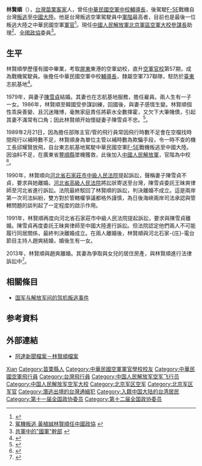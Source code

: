 {{refimprove|time=2011-03-12T08:17:46+00:00}}
'''林賢順'''（{{bd|1953年|6月24日|||catIdx=L}}），[[台灣|台灣]][[苗栗縣|苗栗]][[臺灣客家人|客家]]人，曾任[[中華民國空軍|中華民國空軍]][[中校|中校]][[輔導長|輔導長]]，後駕駛[[F-5E|F-5E]]戰機自台灣[[叛逃|叛逃]]至[[中華人民共和國|中國大陸]]。他是台灣叛逃空軍駕駛員中[[軍階|軍階]]最高者，目前也是最後一位叛逃大陸之中華民國空軍[[軍官|軍官]]<ref>{{Cite web |url=http://www.libertytimes.com.tw/2010/new/mar/6/today-fo2.htm |title=軍方：林賢順叛徒 沒資格說三道四 |access-date=2012-01-25 |archive-date=2012-11-27 |archive-url=https://web.archive.org/web/20121127070702/http://www.libertytimes.com.tw/2010/new/mar/6/today-fo2.htm |dead-url=no }}</ref>。現任[[中國人民解放軍|中國人民解放軍]][[北京軍區空軍|北京軍區空軍]][[大校|大校]][[參謀長|參謀長]]助理<ref>[http://www.libertytimes.com.tw/2008/new/mar/6/today-p13.htm 駕機叛逃 黃植誠林賢順任中國政協] {{webarchive|url=https://web.archive.org/web/20120430015742/http://www.libertytimes.com.tw/2008/new/mar/6/today-p13.htm |date=2012-04-30 }}</ref>、[[全國政協|全國政協]]委員<ref>[http://tw.myblog.yahoo.com/jw!C5OWHc6VGx0wXcRKNzw-/article?mid=1580 共軍中的"國軍"幹部] {{webarchive|url=https://web.archive.org/web/20131020223312/http://tw.myblog.yahoo.com/jw!C5OWHc6VGx0wXcRKNzw-/article?mid=1580 |date=2013-10-20 }}</ref>。

== 生平 ==
林賢順學歷僅有國中畢業，考取[[屏東縣|屏東]]東港的空軍幼校，直升[[中華民國空軍軍官學校|空軍官校]]第57期，成為戰機駕駛員。後擔任中華民國空軍中校[[輔導長|輔導長]]，隸屬空軍737聯隊，駐防於[[臺東市|臺東]]志航基地<ref>{{cite news|url=http://www.haixiainfo.com.tw/t8-65560.html|title=壞榜樣！　黃植誠後3起叛逃　林賢順駕F5E投共想回台|archive-url=https://web.archive.org/web/20130308015438/http://www.haixiainfo.com.tw/t8-65560.html|archive-date=2013-03-08}}</ref>。

1979年，與妻子[[陳雪貞|陳雪貞]]結婚。其妻也在志航基地服務，擔任雇員。兩人生有一子一女。1986年，林賢順至韓國受參謀訓練，回國後，與妻子感情生變。林賢順個性乖戾善變、且沉迷賭博，毫無家庭責任將薪水全數揮霍，又欠下大筆賭債，引起其妻不滿常有口角；因此林賢順开始懷疑妻子陳雪貞不忠。<ref>{{Cite web |url=http://n.yam.com/nownews/politics/201103/20110310305928.html |title=黃植誠、林賢順談兩岸軍事互信　國防部：背叛國家，失格 |access-date=2012-01-25 |archive-date=2011-03-12 |archive-url=https://web.archive.org/web/20110312062809/http://n.yam.com/nownews/politics/201103/20110310305928.html |dead-url=no }}</ref>。

1989年2月21日，因為擔任部隊主官/管的飛行員常因飛行時數不足會在空檔找時間飛行以補時數不足，林賢順身為單位主管以補時數為欺騙手段，令一時不查的機工長邱耀賢放飛，自台東志航基地駕駛中華民國空軍[[F-5E|F-5E]]戰機叛逃至中國大陸。因油料不足，在廣東省[[豐順縣|豐順縣]]墜機獲救，此後加入[[中國人民解放軍|中國人民解放軍]]，官階為中校<ref>{{Cite web |url=http://www.nownews.com/2001/07/21/706-526714.htm |title=國軍叛逃錄╱林賢順駕機對岸　兩岸空軍都倒楣 |access-date=2012-01-25 |archive-date=2012-11-03 |archive-url=https://web.archive.org/web/20121103071826/http://www.nownews.com/2001/07/21/706-526714.htm |dead-url=no }}</ref>。

1990年，林賢順向[[河北省石家莊市中級人民法院|河北省石家莊市中級人民法院]]提起訴訟，聲稱妻子陳雪貞不貞，要求與她離婚。[[河北省高級人民法院|河北省高級人民法院]]將訟狀寄送至台灣，陳雪貞委託王昧爽律師至河北省進行訴訟。法院最終駁回了林賢順的訴訟，判決離婚不成立。這是兩岸第一次司法糾紛，雙方對於管轄權爭議都格外謹慎，為日後海峽兩岸司法承認與管轄問題的談判起了一定程度的啟示作用。

1991年，林賢順再度向河北省石家莊市中級人民法院提起訴訟，要求與陳雪貞離婚。陳雪貞再度委託王昧爽律師至中國大陸進行訴訟。但法院認定他們兩人不可能履行同居關係，最終判決離婚成立。在兩人離婚後，林賢順與河北石家-{庄}-電台節目主持人趙爽結婚，婚後生有一女。

2013年，林賢順與趙爽離婚。其妻為爭取與女兒的居住房產，與林賢順進行法律訴訟中<ref>{{cite news|title=台灣叛逃飛官林賢順 20年後與陸妻爭產 |url=http://udn.com/NEWS/MAINLAND/MAI2/8970636.shtml|author=汪莉絹|newspaper=聯合報|date=2014-10-01|archive-url=https://web.archive.org/web/20141006092155/http://udn.com/NEWS/MAINLAND/MAI2/8970636.shtml|archive-date=2014-10-06}}</ref>。

== 相關條目 ==
* [[国军与解放军间的驾机叛逃事件|国军与解放军间的驾机叛逃事件]]

== 参考資料 ==
{{reflist}}

== 外部連結 ==
* [http://mypaper.pchome.com.tw/fld/post/4131611 阿達新聞檔案－林賢順檔案] {{Wayback|url=http://mypaper.pchome.com.tw/fld/post/4131611 |date=20190913045226 }}

{{中华全国台湾同胞联谊会第五届理事会}}
{{中华全国台湾同胞联谊会第六届理事会}}

{{Authority control}}
{{DEFAULTSORT:Lin}}
[[Category:林姓|Xian]]
[[Category:苗栗縣人|Category:苗栗縣人]]
[[Category:中華民國空軍軍官學校校友|Category:中華民國空軍軍官學校校友]]
[[Category:中華民國空軍飛行員|Category:中華民國空軍飛行員]]
[[Category:台灣飛行員|Category:台灣飛行員]]
[[Category:中国人民解放军空军飞行员|Category:中国人民解放军空军飞行员]]
[[Category:中国人民解放军空军大校|Category:中国人民解放军空军大校]]
[[Category:北京军区空军|Category:北京军区空军]]
[[Category:北京军区军官|Category:北京军区军官]]
[[Category:潛逃出境的台灣通緝犯|Category:潛逃出境的台灣通緝犯]]
[[Category:入籍中国大陆的台湾居民|Category:入籍中国大陆的台湾居民]]
[[Category:第十一届全国政协委员|Category:第十一届全国政协委员]]
[[Category:第十二届全国政协委员|Category:第十二届全国政协委员]]